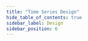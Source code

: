 ```yaml
---
title: "Time Series Design"
hide_table_of_contents: true
sidebar_label: Design
sidebar_position: 6
---
```





<LanguageSwitcher supportedLanguages={supportedLanguages} />

<LanguageContent language="csharp">
   <DesignCsharp />
</LanguageContent>

<LanguageContent language="nodejs">
   <DesignNodejs />
</LanguageContent>


<!---
### Client API
- [Time Series API Overview](../../document-extensions/timeseries/client-api/overview)

### Studio Articles
- [Studio Time Series Management](../../studio/database/document-extensions/time-series)

### Querying and Indexing
- [Time Series Querying](../../document-extensions/timeseries/querying/overview-and-syntax)
- [Time Series Indexing](../../document-extensions/timeseries/indexing)

### Policies
- [Time Series Rollup and Retention](../../document-extensions/timeseries/rollup-and-retention)


-->